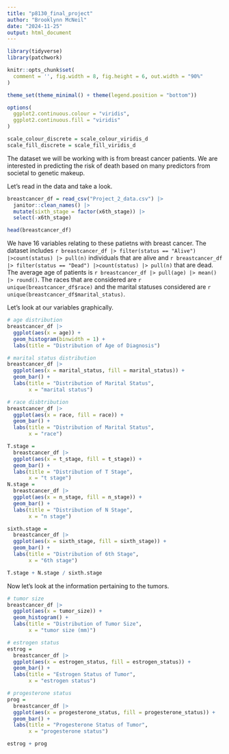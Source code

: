 ```yaml
---
title: "p8130_final_project"
author: "Brooklynn McNeil"
date: "2024-11-25"
output: html_document
---
```

```r
library(tidyverse)
library(patchwork)

knitr::opts_chunk$set(
  comment = '', fig.width = 8, fig.height = 6, out.width = "90%"
)

theme_set(theme_minimal() + theme(legend.position = "bottom"))

options(
  ggplot2.continuous.colour = "viridis",
  ggplot2.continuous.fill = "viridis"
)

scale_colour_discrete = scale_colour_viridis_d
scale_fill_discrete = scale_fill_viridis_d
```

The dataset we will be working with is from breast cancer patients. We are interested in predicting the risk of death based on many predictors from societal to genetic makeup.

Let's read in the data and take a look.

```r
breastcancer_df = read_csv("Project_2_data.csv") |>
  janitor::clean_names() |>
  mutate(sixth_stage = factor(x6th_stage)) |>
  select(-x6th_stage)

head(breastcancer_df)
```

We have 16 variables relating to these patietns with breast cancer. The dataset includes `r breastcancer_df |> filter(status == "Alive") |>count(status) |> pull(n)` individuals that are alive and `r breastcancer_df |> filter(status == "Dead") |>count(status) |> pull(n)` that are dead. The average age of patients is `r breastcancer_df |> pull(age) |> mean() |> round()`. The races that are considered are `r unique(breastcancer_df$race)` and the marital statuses considered are `r unique(breastcancer_df$marital_status)`.

Let's look at our variables graphically.

```r
# age distribution
breastcancer_df |>
  ggplot(aes(x = age)) +
  geom_histogram(binwidth = 1) +
  labs(title = "Distribution of Age of Diagnosis")

# marital status distribution
breastcancer_df |>
  ggplot(aes(x = marital_status, fill = marital_status)) +
  geom_bar() +
  labs(title = "Distribution of Marital Status",
       x = "marital status")

# race disbtribution
breastcancer_df |>
  ggplot(aes(x = race, fill = race)) +
  geom_bar() +
  labs(title = "Distribution of Marital Status",
       x = "race")

T.stage = 
  breastcancer_df |>
  ggplot(aes(x = t_stage, fill = t_stage)) +
  geom_bar() +
  labs(title = "Distribution of T Stage",
       x = "t stage")
N.stage = 
  breastcancer_df |>
  ggplot(aes(x = n_stage, fill = n_stage)) +
  geom_bar() +
  labs(title = "Distribution of N Stage",
       x = "n stage") 

sixth.stage = 
  breastcancer_df |>
  ggplot(aes(x = sixth_stage, fill = sixth_stage)) +
  geom_bar() +
  labs(title = "Distribution of 6th Stage",
       x = "6th stage")

T.stage + N.stage / sixth.stage
```

Now let's look at the information pertaining to the tumors.

```r
# tumor size
breastcancer_df |>
  ggplot(aes(x = tumor_size)) +
  geom_histogram() +
  labs(title = "Distribution of Tumor Size",
       x = "tumor size (mm)")

# estrogen status
estrog = 
  breastcancer_df |>
  ggplot(aes(x = estrogen_status, fill = estrogen_status)) +
  geom_bar() +
  labs(title = "Estrogen Status of Tumor",
       x = "estrogen status")

# progesterone status
prog = 
  breastcancer_df |>
  ggplot(aes(x = progesterone_status, fill = progesterone_status)) +
  geom_bar() +
  labs(title = "Progesterone Status of Tumor",
       x = "progesterone status")

estrog + prog
```

